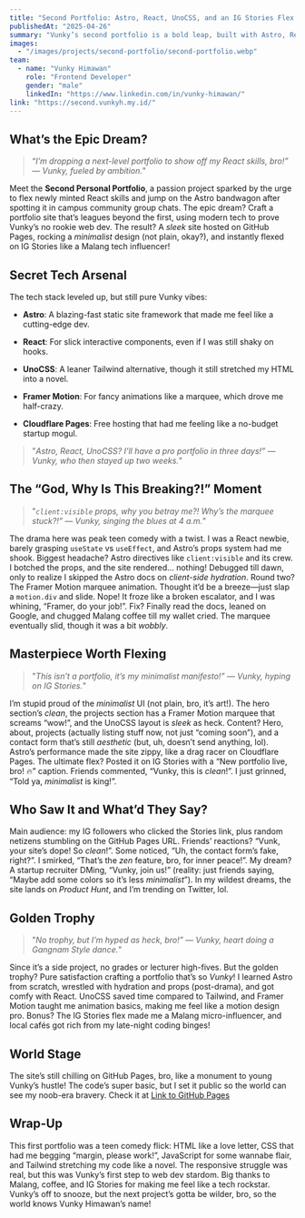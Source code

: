 ```yaml
---
title: "Second Portfolio: Astro, React, UnoCSS, and an IG Stories Flex That Screams Minimalist!"
publishedAt: "2025-04-26"
summary: "Vunky’s second portfolio is a bold leap, built with Astro, React, and UnoCSS, and showcased on GitHub Pages. Born to flaunt fresh React skills and ride the Astro hype from campus community chats, it faced props mishaps and Framer Motion struggles. The minimalist UI stole the show, flexed proudly on IG Stories!"
images:
  - "/images/projects/second-portfolio/second-portfolio.webp"
team:
  - name: "Vunky Himawan"
    role: "Frontend Developer"
    gender: "male"
    linkedIn: "https://www.linkedin.com/in/vunky-himawan/"
link: "https://second.vunkyh.my.id/"
---
```


## What’s the Epic Dream?

> “_I’m dropping a next-level portfolio to show off my React skills, bro!” — Vunky, fueled by ambition._"

Meet the **Second Personal Portfolio**, a passion project sparked by the urge to flex newly minted React skills and jump on the Astro bandwagon after spotting it in campus community group chats. The epic dream? Craft a portfolio site that’s leagues beyond the first, using modern tech to prove Vunky’s no rookie web dev. The result? A _sleek_ site hosted on GitHub Pages, rocking a _minimalist_ design (not plain, okay?), and instantly flexed on IG Stories like a Malang tech influencer!

## Secret Tech Arsenal

The tech stack leveled up, but still pure Vunky vibes:

- **Astro**: A blazing-fast static site framework that made me feel like a cutting-edge dev.

- **React**: For slick interactive components, even if I was still shaky on hooks.

- **UnoCSS**: A leaner Tailwind alternative, though it still stretched my HTML into a novel.

- **Framer Motion**: For fancy animations like a marquee, which drove me half-crazy.

- **Cloudflare Pages**: Free hosting that had me feeling like a no-budget startup mogul.

> "_Astro, React, UnoCSS? I’ll have a pro portfolio in three days!” — Vunky, who then stayed up two weeks._"

## The “God, Why Is This Breaking?!” Moment

> "_`client:visible` props, why you betray me?! Why’s the marquee stuck?!” — Vunky, singing the blues at 4 a.m._"

The drama here was peak teen comedy with a twist. I was a React newbie, barely grasping `useState` vs `useEffect`, and Astro’s props system had me shook. Biggest headache? Astro directives like `client:visible` and its crew. I botched the props, and the site rendered… nothing! Debugged till dawn, only to realize I skipped the Astro docs on _client-side hydration_. Round two? The Framer Motion marquee animation. Thought it’d be a breeze—just slap a `motion.div` and slide. Nope! It froze like a broken escalator, and I was whining, “Framer, do your job!”. Fix? Finally read the docs, leaned on Google, and chugged Malang coffee till my wallet cried. The marquee eventually slid, though it was a bit _wobbly_.

## Masterpiece Worth Flexing

> "_This isn’t a portfolio, it’s my minimalist manifesto!” — Vunky, hyping on IG Stories._"

I’m stupid proud of the _minimalist_ UI (not plain, bro, it’s art!). The hero section’s _clean_, the projects section has a Framer Motion marquee that screams “wow!”, and the UnoCSS layout is _sleek_ as heck. Content? Hero, about, projects (actually listing stuff now, not just “coming soon”), and a contact form that’s still _aesthetic_ (but, uh, doesn’t send anything, lol). Astro’s performance made the site zippy, like a drag racer on Cloudflare Pages. The ultimate flex? Posted it on IG Stories with a “New portfolio live, bro! 🔥” caption. Friends commented, “Vunky, this is _clean_!”. I just grinned, “Told ya, _minimalist_ is king!”.

## Who Saw It and What’d They Say?

Main audience: my IG followers who clicked the Stories link, plus random netizens stumbling on the GitHub Pages URL. Friends’ reactions? “Vunk, your site’s dope! So _clean_!”. Some noticed, “Uh, the contact form’s fake, right?”. I smirked, “That’s the _zen_ feature, bro, for inner peace!”. My dream? A startup recruiter DMing, “Vunky, join us!” (reality: just friends saying, “Maybe add some colors so it’s less _minimalist_”). In my wildest dreams, the site lands on _Product Hunt_, and I’m trending on Twitter, lol.

## Golden Trophy

> "_No trophy, but I’m hyped as heck, bro!” — Vunky, heart doing a Gangnam Style dance._"

Since it’s a side project, no grades or lecturer high-fives. But the golden trophy? Pure satisfaction crafting a portfolio that’s so _Vunky_! I learned Astro from scratch, wrestled with hydration and props (post-drama), and got comfy with React. UnoCSS saved time compared to Tailwind, and Framer Motion taught me animation basics, making me feel like a motion design pro. Bonus? The IG Stories flex made me a Malang micro-influencer, and local cafés got rich from my late-night coding binges!

## World Stage

The site’s still chilling on GitHub Pages, bro, like a monument to young Vunky’s hustle! The code’s super basic, but I set it public so the world can see my noob-era bravery. Check it at [Link to GitHub Pages](https://vunky-himawan.github.io/first-portfolio/)

## Wrap-Up

This first portfolio was a teen comedy flick: HTML like a love letter, CSS that had me begging “margin, please work!”, JavaScript for some wannabe flair, and Tailwind stretching my code like a novel. The responsive struggle was real, but this was Vunky’s first step to web dev stardom. Big thanks to Malang, coffee, and IG Stories for making me feel like a tech rockstar. Vunky’s off to snooze, but the next project’s gotta be wilder, bro, so the world knows Vunky Himawan’s name!
